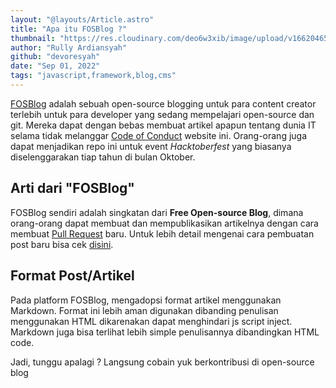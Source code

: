 ```yaml
---
layout: "@layouts/Article.astro"
title: "Apa itu FOSBlog ?"
thumbnail: "https://res.cloudinary.com/deo6w3xib/image/upload/v1662046591/fosblog-thumbnail_pb9wlz.jpg"
author: "Rully Ardiansyah"
github: "devoresyah"
date: "Sep 01, 2022"
tags: "javascript,framework,blog,cms"
---
```


[FOSBlog](/) adalah sebuah open-source blogging untuk para content creator terlebih untuk para developer yang sedang mempelajari open-source dan git. Mereka dapat dengan bebas membuat artikel apapun tentang dunia IT selama tidak melanggar [Code of Conduct](/code-of-conduct) website ini. Orang-orang juga dapat menjadikan repo ini untuk event _Hacktoberfest_ yang biasanya diselenggarakan tiap tahun di bulan Oktober.

## Arti dari "FOSBlog"

FOSBlog sendiri adalah singkatan dari **Free Open-source Blog**, dimana orang-orang dapat membuat dan mempublikasikan artikelnya dengan cara membuat [Pull Request](https://github.com/UnboxLabs/fosblog/pulls) baru. Untuk lebih detail mengenai cara pembuatan post baru bisa cek [disini](/create-post).

## Format Post/Artikel

Pada platform FOSBlog, mengadopsi format artikel menggunakan Markdown. Format ini lebih aman digunakan dibanding penulisan menggunakan HTML dikarenakan dapat menghindari js script inject. Markdown juga bisa terlihat lebih simple penulisannya dibandingkan HTML code.

Jadi, tunggu apalagi ? Langsung cobain yuk berkontribusi di open-source blog
